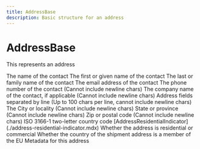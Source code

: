 ```yaml
---
title: AddressBase
description: Basic structure for an address
---
```


AddressBase
===============================================
This represents an address

<Reference>
  <Field name="name" type="string" nullable={true}>
    <Description>
      The name of the contact
    </Description>
  </Field>
  <Field name="first_name" type="string" nullable={true}>
    <Description>
      The first or given name of the contact
    </Description>
  </Field>
  <Field name="last_name" type="string" nullable={true}>
    <Description>
      The last or family name of the contact
    </Description>
  </Field>
  <Field name="email" type="string" nullable={true}>
    <Description>
      The email address of the contact
    </Description>
  </Field>
  <Field name="phone_number" type="string" nullable={true}>
    <Description>
      The phone number of the contact (Cannot include newline chars)
    </Description>
  </Field>
  <Field name="company_name" type="string" nullable={true}>
    <Description>
      The company name of the contact, if applicable (Cannot include newline chars)
    </Description>
  </Field>
  <Field name="address_lines" type="string[]" nullable={true}>
    <Description>
      Address fields separated by line (Up to 100 chars per line, cannot include newline chars)
    </Description>
  </Field>
  <Field name="city_locality" type="string" nullable={true}>
    <Description>
      The City or locality (Cannot include newline chars)
    </Description>
  </Field>
  <Field name="state_province" type="string" nullable={true}>
    <Description>
      State or province (Cannot include newline chars)
    </Description>
  </Field>
  <Field name="postal_code" type="string" nullable={false}>
    <Description>
      Zip or postal code (Cannot include newline chars)
    </Description>
  </Field>
  <Field name="country_code" type="string" nullable={false}>
    <Description>
      ISO 3166-1 two-letter country code
    </Description>
  </Field>
  <Field name="address_residential_indicator" nullable={true}>
    <Type>
      [AddressResidentialIndicator](./address-residential-indicator.mdx)
    </Type>
    <Description>
      Whether the address is residential or commercial
    </Description>
  </Field>
  <Field name="is_eu" type="boolean" nullable={true}>
    <Description>
      Whether the country of the shipment address is a member of the EU
    </Description>
  </Field>
  <Field name="address_metadata" type="object" nullable={true}>
    <Description>
      Metadata for this address
    </Description>
  </Field>
</Reference>